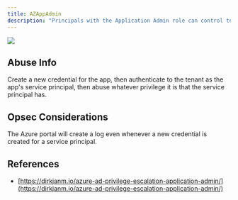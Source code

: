 ---
title: AZAppAdmin
description: "Principals with the Application Admin role can control tenant-resident apps."
---

<Frame>
  <img src="/assets/image-2-1.png"/>
</Frame>

## Abuse Info

Create a new credential for the app, then authenticate to the tenant as the app's service principal, then
abuse whatever privilege it is that the service principal has.

## Opsec Considerations

The Azure portal will create a log even whenever a new credential is created for a service principal.

## References

* [https://dirkjanm.io/azure-ad-privilege-escalation-application-admin/](https://dirkjanm.io/azure-ad-privilege-escalation-application-admin/)

